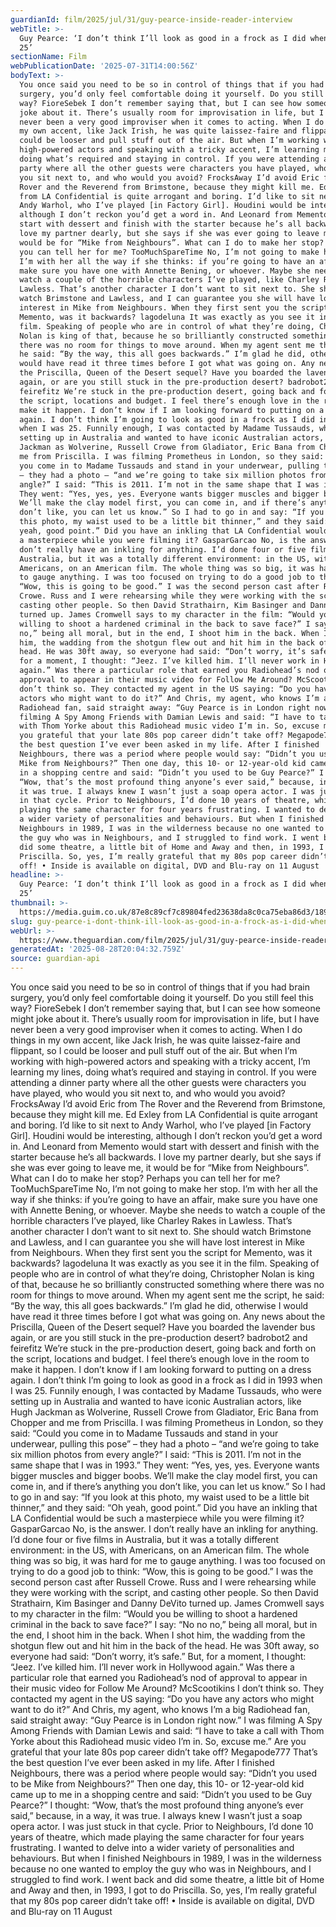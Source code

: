 ```yaml
---
guardianId: film/2025/jul/31/guy-pearce-inside-reader-interview
webTitle: >-
  Guy Pearce: ‘I don’t think I’ll look as good in a frock as I did when I was
  25’
sectionName: Film
webPublicationDate: '2025-07-31T14:00:56Z'
bodyText: >-
  You once said you need to be so in control of things that if you had brain
  surgery, you’d only feel comfortable doing it yourself. Do you still feel this
  way? FioreSebek I don’t remember saying that, but I can see how someone might
  joke about it. There’s usually room for improvisation in life, but I have
  never been a very good improviser when it comes to acting. When I do things in
  my own accent, like Jack Irish, he was quite laissez-faire and flippant, so I
  could be looser and pull stuff out of the air. But when I’m working with
  high-powered actors and speaking with a tricky accent, I’m learning my lines,
  doing what’s required and staying in control. If you were attending a dinner
  party where all the other guests were characters you have played, who would
  you sit next to, and who would you avoid? FrocksAway I’d avoid Eric from The
  Rover and the Reverend from Brimstone, because they might kill me. Ed Exley
  from LA Confidential is quite arrogant and boring. I’d like to sit next to
  Andy Warhol, who I’ve played [in Factory Girl]. Houdini would be interesting,
  although I don’t reckon you’d get a word in. And Leonard from Memento would
  start with dessert and finish with the starter because he’s all backwards. I
  love my partner dearly, but she says if she was ever going to leave me, it
  would be for “Mike from Neighbours”. What can I do to make her stop? Perhaps
  you can tell her for me? TooMuchSpareTime No, I’m not going to make her stop.
  I’m with her all the way if she thinks: if you’re going to have an affair,
  make sure you have one with Annette Bening, or whoever. Maybe she needs to
  watch a couple of the horrible characters I’ve played, like Charley Rakes in
  Lawless. That’s another character I don’t want to sit next to. She should
  watch Brimstone and Lawless, and I can guarantee you she will have lost
  interest in Mike from Neighbours. When they first sent you the script for
  Memento, was it backwards? lagodeluna It was exactly as you see it in the
  film. Speaking of people who are in control of what they’re doing, Christopher
  Nolan is king of that, because he so brilliantly constructed something where
  there was no room for things to move around. When my agent sent me the script,
  he said: “By the way, this all goes backwards.” I’m glad he did, otherwise I
  would have read it three times before I got what was going on. Any news about
  the Priscilla, Queen of the Desert sequel? Have you boarded the lavender bus
  again, or are you still stuck in the pre-production desert? badrobot2 and
  feirefitz We’re stuck in the pre-production desert, going back and forth on
  the script, locations and budget. I feel there’s enough love in the room to
  make it happen. I don’t know if I am looking forward to putting on a dress
  again. I don’t think I’m going to look as good in a frock as I did in 1993
  when I was 25. Funnily enough, I was contacted by Madame Tussauds, who were
  setting up in Australia and wanted to have iconic Australian actors, like Hugh
  Jackman as Wolverine, Russell Crowe from Gladiator, Eric Bana from Chopper and
  me from Priscilla. I was filming Prometheus in London, so they said: “Could
  you come in to Madame Tussauds and stand in your underwear, pulling this pose”
  – they had a photo – “and we’re going to take six million photos from every
  angle?” I said: “This is 2011. I’m not in the same shape that I was in 1993.”
  They went: “Yes, yes, yes. Everyone wants bigger muscles and bigger boobs.
  We’ll make the clay model first, you can come in, and if there’s anything you
  don’t like, you can let us know.” So I had to go in and say: “If you look at
  this photo, my waist used to be a little bit thinner,” and they said: “Oh
  yeah, good point.” Did you have an inkling that LA Confidential would be such
  a masterpiece while you were filming it? GasparGarcao No, is the answer. I
  don’t really have an inkling for anything. I’d done four or five films in
  Australia, but it was a totally different environment: in the US, with
  Americans, on an American film. The whole thing was so big, it was hard for me
  to gauge anything. I was too focused on trying to do a good job to think:
  “Wow, this is going to be good.” I was the second person cast after Russell
  Crowe. Russ and I were rehearsing while they were working with the script, and
  casting other people. So then David Strathairn, Kim Basinger and Danny DeVito
  turned up. James Cromwell says to my character in the film: “Would you be
  willing to shoot a hardened criminal in the back to save face?” I say: “No no
  no,” being all moral, but in the end, I shoot him in the back. When I shot
  him, the wadding from the shotgun flew out and hit him in the back of the
  head. He was 30ft away, so everyone had said: “Don’t worry, it’s safe.” But,
  for a moment, I thought: “Jeez. I’ve killed him. I’ll never work in Hollywood
  again.” Was there a particular role that earned you Radiohead’s nod of
  approval to appear in their music video for Follow Me Around? McScootikins I
  don’t think so. They contacted my agent in the US saying: “Do you have any
  actors who might want to do it?” And Chris, my agent, who knows I’m a big
  Radiohead fan, said straight away: “Guy Pearce is in London right now.” I was
  filming A Spy Among Friends with Damian Lewis and said: “I have to take a call
  with Thom Yorke about this Radiohead music video I’m in. So, excuse me.” Are
  you grateful that your late 80s pop career didn’t take off? Megapode777 That’s
  the best question I’ve ever been asked in my life. After I finished
  Neighbours, there was a period where people would say: “Didn’t you used to be
  Mike from Neighbours?” Then one day, this 10- or 12-year-old kid came up to me
  in a shopping centre and said: “Didn’t you used to be Guy Pearce?” I thought:
  “Wow, that’s the most profound thing anyone’s ever said,” because, in a way,
  it was true. I always knew I wasn’t just a soap opera actor. I was just stuck
  in that cycle. Prior to Neighbours, I’d done 10 years of theatre, which made
  playing the same character for four years frustrating. I wanted to delve into
  a wider variety of personalities and behaviours. But when I finished
  Neighbours in 1989, I was in the wilderness because no one wanted to employ
  the guy who was in Neighbours, and I struggled to find work. I went back and
  did some theatre, a little bit of Home and Away and then, in 1993, I got to do
  Priscilla. So, yes, I’m really grateful that my 80s pop career didn’t take
  off! • Inside is available on digital, DVD and Blu-ray on 11 August
headline: >-
  Guy Pearce: ‘I don’t think I’ll look as good in a frock as I did when I was
  25’
thumbnail: >-
  https://media.guim.co.uk/87e8c89cf7c89804fed23638da8c0ca75eba86d3/189_0_2500_2000/500.jpg
slug: guy-pearce-i-dont-think-ill-look-as-good-in-a-frock-as-i-did-when-i-was-25
webUrl: >-
  https://www.theguardian.com/film/2025/jul/31/guy-pearce-inside-reader-interview
generatedAt: '2025-08-28T20:04:32.759Z'
source: guardian-api
---
```

You once said you need to be so in control of things that if you had brain surgery, you’d only feel comfortable doing it yourself. Do you still feel this way? FioreSebek I don’t remember saying that, but I can see how someone might joke about it. There’s usually room for improvisation in life, but I have never been a very good improviser when it comes to acting. When I do things in my own accent, like Jack Irish, he was quite laissez-faire and flippant, so I could be looser and pull stuff out of the air. But when I’m working with high-powered actors and speaking with a tricky accent, I’m learning my lines, doing what’s required and staying in control. If you were attending a dinner party where all the other guests were characters you have played, who would you sit next to, and who would you avoid? FrocksAway I’d avoid Eric from The Rover and the Reverend from Brimstone, because they might kill me. Ed Exley from LA Confidential is quite arrogant and boring. I’d like to sit next to Andy Warhol, who I’ve played [in Factory Girl]. Houdini would be interesting, although I don’t reckon you’d get a word in. And Leonard from Memento would start with dessert and finish with the starter because he’s all backwards. I love my partner dearly, but she says if she was ever going to leave me, it would be for “Mike from Neighbours”. What can I do to make her stop? Perhaps you can tell her for me? TooMuchSpareTime No, I’m not going to make her stop. I’m with her all the way if she thinks: if you’re going to have an affair, make sure you have one with Annette Bening, or whoever. Maybe she needs to watch a couple of the horrible characters I’ve played, like Charley Rakes in Lawless. That’s another character I don’t want to sit next to. She should watch Brimstone and Lawless, and I can guarantee you she will have lost interest in Mike from Neighbours. When they first sent you the script for Memento, was it backwards? lagodeluna It was exactly as you see it in the film. Speaking of people who are in control of what they’re doing, Christopher Nolan is king of that, because he so brilliantly constructed something where there was no room for things to move around. When my agent sent me the script, he said: “By the way, this all goes backwards.” I’m glad he did, otherwise I would have read it three times before I got what was going on. Any news about the Priscilla, Queen of the Desert sequel? Have you boarded the lavender bus again, or are you still stuck in the pre-production desert? badrobot2 and feirefitz We’re stuck in the pre-production desert, going back and forth on the script, locations and budget. I feel there’s enough love in the room to make it happen. I don’t know if I am looking forward to putting on a dress again. I don’t think I’m going to look as good in a frock as I did in 1993 when I was 25. Funnily enough, I was contacted by Madame Tussauds, who were setting up in Australia and wanted to have iconic Australian actors, like Hugh Jackman as Wolverine, Russell Crowe from Gladiator, Eric Bana from Chopper and me from Priscilla. I was filming Prometheus in London, so they said: “Could you come in to Madame Tussauds and stand in your underwear, pulling this pose” – they had a photo – “and we’re going to take six million photos from every angle?” I said: “This is 2011. I’m not in the same shape that I was in 1993.” They went: “Yes, yes, yes. Everyone wants bigger muscles and bigger boobs. We’ll make the clay model first, you can come in, and if there’s anything you don’t like, you can let us know.” So I had to go in and say: “If you look at this photo, my waist used to be a little bit thinner,” and they said: “Oh yeah, good point.” Did you have an inkling that LA Confidential would be such a masterpiece while you were filming it? GasparGarcao No, is the answer. I don’t really have an inkling for anything. I’d done four or five films in Australia, but it was a totally different environment: in the US, with Americans, on an American film. The whole thing was so big, it was hard for me to gauge anything. I was too focused on trying to do a good job to think: “Wow, this is going to be good.” I was the second person cast after Russell Crowe. Russ and I were rehearsing while they were working with the script, and casting other people. So then David Strathairn, Kim Basinger and Danny DeVito turned up. James Cromwell says to my character in the film: “Would you be willing to shoot a hardened criminal in the back to save face?” I say: “No no no,” being all moral, but in the end, I shoot him in the back. When I shot him, the wadding from the shotgun flew out and hit him in the back of the head. He was 30ft away, so everyone had said: “Don’t worry, it’s safe.” But, for a moment, I thought: “Jeez. I’ve killed him. I’ll never work in Hollywood again.” Was there a particular role that earned you Radiohead’s nod of approval to appear in their music video for Follow Me Around? McScootikins I don’t think so. They contacted my agent in the US saying: “Do you have any actors who might want to do it?” And Chris, my agent, who knows I’m a big Radiohead fan, said straight away: “Guy Pearce is in London right now.” I was filming A Spy Among Friends with Damian Lewis and said: “I have to take a call with Thom Yorke about this Radiohead music video I’m in. So, excuse me.” Are you grateful that your late 80s pop career didn’t take off? Megapode777 That’s the best question I’ve ever been asked in my life. After I finished Neighbours, there was a period where people would say: “Didn’t you used to be Mike from Neighbours?” Then one day, this 10- or 12-year-old kid came up to me in a shopping centre and said: “Didn’t you used to be Guy Pearce?” I thought: “Wow, that’s the most profound thing anyone’s ever said,” because, in a way, it was true. I always knew I wasn’t just a soap opera actor. I was just stuck in that cycle. Prior to Neighbours, I’d done 10 years of theatre, which made playing the same character for four years frustrating. I wanted to delve into a wider variety of personalities and behaviours. But when I finished Neighbours in 1989, I was in the wilderness because no one wanted to employ the guy who was in Neighbours, and I struggled to find work. I went back and did some theatre, a little bit of Home and Away and then, in 1993, I got to do Priscilla. So, yes, I’m really grateful that my 80s pop career didn’t take off! • Inside is available on digital, DVD and Blu-ray on 11 August
